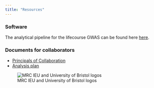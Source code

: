 ```yaml
---
title: "Resources"
---
```


### Software

The analytical pipeline for the lifecourse GWAS can be found here [here](https://github.com/mrcieu/lifecourse-gwas). 

### Documents for collaborators 

- <a href="docs/principals_of_collaboration.pdf" target="_blank">Principals of Collaboration</a>
- <a href="docs/lifecourse_gwas_analysisplan.pdf" target="_blank"> Analysis plan</a>




![MRC IEU and University of Bristol logos](images/mrcieu_bristol.png)
